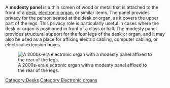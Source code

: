 A '''modesty panel''' is a thin screen of wood or metal that is attached to the front of a [[desk]], [[electronic organ]], or similar items. The panel provides privacy for the person seated at the desk or organ, as it covers the upper part of the legs. This privacy role is  particularly useful in cases where the desk or organ is positioned in front of a class or hall. The modesty panel provides structural support for the four legs of the desk or organ, and it may also be used as a place for affixing electric cabling, computer cabling, or electrical extension boxes.

[[Image:Electone stagea.gif|thumb|right|A 2000s-era electronic organ with a modesty panel affixed to the rear of the legs.]] 

[[Category:Desks]]
[[Category:Electronic organs]]
